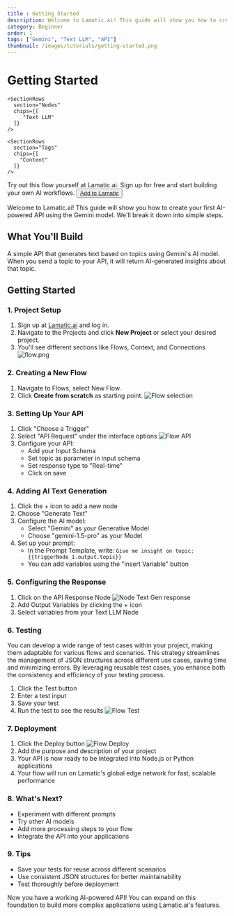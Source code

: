 ```yaml
---
title : Getting Started
description: Welcome to Lamatic.ai! This guide will show you how to create your first AI-powered API using the Gemini model.
category: Beginner
order: 1
tags: ["Gemini", "Text LLM", "API"]
thumbnail: /images/tutorials/getting-started.png
---
```


# Getting Started
<div className="grid md:grid-cols-1 gap-2 mb-8">
  <div className="">
    <SectionRows 
      section="Difficulty Level" 
      chips={["Beginner"]} 
    />
    
    <SectionRows 
      section="Nodes" 
      chips={[
         "Text LLM"
      ]} 
    />
    
    <SectionRows 
      section="Tags" 
      chips={[
        "Content"
      ]} 
    />
  </div>
</div>

<div className="mt-4 mb-4">
  <Callout>
  Try out this flow yourself at Lamatic.ai. Sign up for free and start building your own AI workflows.
  <Button variant="destructive" className="mt-3" href="https://studio.lamatic.ai/_?templateSlug=get-started" size="sm" asChild>
    <a href="https://studio.lamatic.ai/_?templateSlug=get-started" target="_blank">Add to Lamatic</a>
  </Button>
</Callout>
</div>

Welcome to Lamatic.ai! This guide will show you how to create your first AI-powered API using the Gemini model. We'll break it down into simple steps.

## What You'll Build
A simple API that generates text based on topics using Gemini's AI model. When you send a topic to your API, it will return AI-generated insights about that topic.

## Getting Started

### 1. Project Setup

1. Sign up at [Lamatic.ai](https://lamatic.ai/) and log in.
1. Navigate to the Projects and click **New Project** or select your desired project.
1. You'll see different sections like Flows, Context, and Connections
   ![flow.png](./img/ai-review-responder/flow.png)

### 2. Creating a New Flow

1. Navigate to Flows, select New Flow.
2. Click **Create from scratch** as starting point.
   ![Flow selection](./img/ai-review-responder/flow-start.png)

### 3. Setting Up Your API

1. Click "Choose a Trigger"
2. Select "API Request" under the interface options
   ![Flow API](./img/ai-review-responder/flow-step2.png)
3. Configure your API:
   - Add your Input Schema
   - Set topic as parameter in input schema
   - Set response type to "Real-time"
   - Click on save

### 4. Adding AI Text Generation
1. Click the + icon to add a new node
1. Choose "Generate Text"
1. Configure the AI model:
   - Select "Gemini" as your Generative Model
   - Choose "gemini-1.5-pro" as your Model
1. Set up your prompt:
   - In the Prompt Template, write: `Give me insight on topic: {{triggerNode_1.output.topic}}`
   - You can add variables using the "insert Variable" button

### 5. Configuring the Response
1. Click on the API Response Node
![Node Text Gen response](./img/get-started/node-text-response.png)
1. Add Output Variables by clicking the + icon
1. Select variables from your Text LLM Node

### 6. Testing
You can develop a wide range of test cases within your project, making them adaptable for various flows and scenarios. This strategy streamlines the management of JSON structures across different use cases, saving time and minimizing errors. By leveraging reusable test cases, you enhance both the consistency and efficiency of your testing process.

1. Click the Test button
1. Enter a test input 
1. Save your test
1. Run the test to see the results
![Flow Test](./img/get-started/flow-test-1.png)

### 7. Deployment

1. Click the Deploy button
   ![Flow Deploy](./img/ai-review-responder/deploy.png)
2. Add the purpose and description of your project
3. Your API is now ready to be integrated into Node.js or Python applications
4. Your flow will run on Lamatic's global edge network for fast, scalable performance

### 8. What's Next?

- Experiment with different prompts
- Try other AI models
- Add more processing steps to your flow
- Integrate the API into your applications

### 9. Tips

- Save your tests for reuse across different scenarios
- Use consistent JSON structures for better maintainability
- Test thoroughly before deployment

Now you have a working AI-powered API! You can expand on this foundation to build more complex applications using Lamatic.ai's features.
